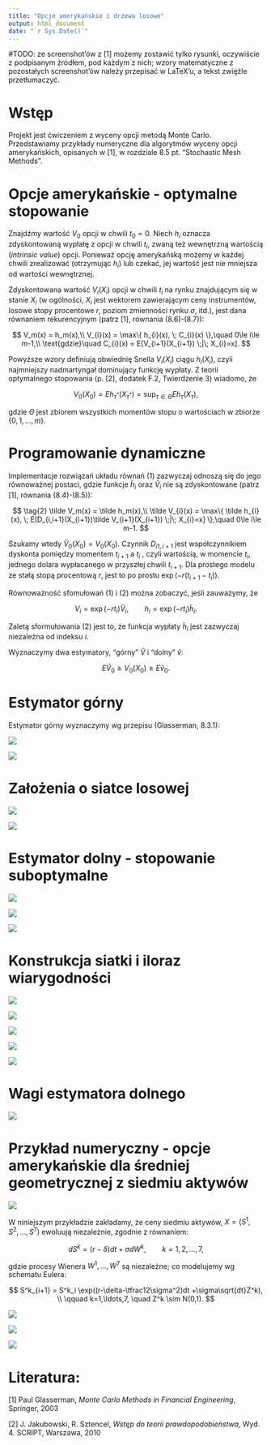 ```yaml
---
title: "Opcje amerykańskie i drzewa losowe"
output: html_document
date: "`r Sys.Date()`"
---
```


#TODO: ze screenshot'ów z [1] możemy zostawić tylko rysunki, oczywiście z podpisanym źródłem, pod każdym z nich; wzory matematyczne z pozostałych screenshot'ów należy przepisać w LaTeX'u, a tekst zwięźle przetłumaczyć.

# Wstęp

Projekt jest ćwiczeniem z wyceny opcji metodą Monte Carlo. Przedstawiamy przykłady numeryczne dla algorytmów wyceny opcji amerykańskich, opisanych w [1], w rozdziale 8.5 pt. "Stochastic Mesh Methods".

# Opcje amerykańskie - optymalne stopowanie

Znajdźmy wartość $V_0$ opcji w chwili $t_0=0$. Niech $h_i$ oznacza zdyskontowaną wypłatę z opcji w chwili $t_i$, zwaną też wewnętrzną wartością (*intrinsic value*) opcji. Ponieważ opcję amerykańską możemy w każdej chwili zrealizować (otrzymując $h_i$) lub czekać, jej wartość jest nie mniejsza od wartości wewnętrznej.

Zdyskontowana wartość $V_i(X_i)$ opcji w chwili $t_i$ na rynku znajdującym się w stanie $X_i$ (w ogólności, $X_i$ jest wektorem zawierającym ceny instrumentów, losowe stopy procentowe $r$, poziom zmienności rynku $\sigma$, itd.), jest dana równaniem rekurencyjnym (patrz [1], równania (8.6)-(8.7)):

$$
V_m(x) = h_m(x),\\
V_{i}(x) = \max\{ h_{i}(x), \; C_{i}(x) \},\quad 0\le i\le m-1,\\
\text{gdzie}\quad 
C_{i}(x) = E[V_{i+1}(X_{i+1}) \;|\; X_{i}=x].
$$

Powyższe wzory definiują obwiednię Snella $V_i(X_i)$ ciągu $h_i(X_i)$, czyli najmniejszy nadmartyngał dominujący funkcję wypłaty. Z teorii optymalnego stopowania (p. [2], dodatek F.2, Twierdzenie 3) wiadomo, że

$$
V_0(X_0) = Eh_{\tau^*}(X_{\tau^*}) = \sup_{\tau\in\Theta} Eh_{\tau}(X_{\tau}),
$$

gdzie $\Theta$ jest zbiorem wszystkich momentów stopu o wartościach w zbiorze $\{0,1,\ldots,m\}$.

# Programowanie dynamiczne

Implementacje rozwiązań układu równań (1) zazwyczaj odnoszą się do jego równoważnej postaci, gdzie funkcje $\tilde h_i$ oraz $\tilde V_i$ nie są zdyskontowane (patrz [1], równania (8.4)-(8.5)):

$$
\tag{2}
\tilde V_m(x) = \tilde h_m(x),\\
\tilde V_{i}(x) = \max\{ \tilde h_{i}(x), \; E[D_{i,i+1}(X_{i+1})\tilde V_{i+1}(X_{i+1}) \;|\; X_{i}=x] \},\quad 0\le i\le m-1.
$$

Szukamy wtedy $\tilde V_0(X_0)=V_0(X_0)$. Czynnik $D_{i1,i+1}$ jest współczynnikiem dyskonta pomiędzy momentem $t_{i+1}$ a $t_{i}$ , czyli wartością, w momencie $t_{i}$, jednego dolara wypłacanego w przyszłej chwili $t_{i+1}$. Dla prostego modelu ze stałą stopą procentową $r$, jest to po prostu $\exp(-r(t_{i+1}-t_{i}))$.

Równoważność sfomułowań (1) i (2) można zobaczyć, jeśli zauważymy, że

$$
V_i = \exp(-rt_i)\tilde V_i,
\qquad 
h_i = \exp(-rt_i)\tilde h_i.
$$

Zaletą sformułowania (2) jest to, że funkcja wypłaty $\tilde h_i$ jest zazwyczaj niezależna od indeksu $i$.

Wyznaczymy dwa estymatory, "górny" $\hat V$ i "dolny" $\hat v$:

$$
E\hat V_0 \ge V_0(X_0) \ge E\hat v_0.
$$

# Estymator górny

Estymator górny wyznaczymy wg przepisu (Glasserman, 8.3.1):

![](images/Screenshot%202022-12-07%20at%2015.55.27.png)

![](images/Screenshot%202022-12-07%20at%2015.55.39.png)

# Założenia o siatce losowej

![](images/Screenshot%202022-12-07%20at%2015.56.26.png)

![](images/Screenshot%202022-12-08%20at%2011.41.02.png)

# Estymator dolny - stopowanie suboptymalne

![](images/Screenshot%202022-12-07%20at%2015.57.20.png)

![](images/Screenshot%202022-12-07%20at%2015.57.44.png)

![](images/Screenshot%202022-12-07%20at%2015.58.00.png)

# Konstrukcja siatki i iloraz wiarygodności

![](images/Screenshot%202022-12-07%20at%2015.58.27.png)

![](images/Screenshot%202022-12-07%20at%2015.59.10.png)

![](images/Screenshot%202022-12-07%20at%2015.59.20.png)

![](images/Screenshot%202022-12-07%20at%2015.59.42.png)

![](images/Screenshot%202022-12-07%20at%2016.00.02.png)

# Wagi estymatora dolnego

![](images/Screenshot%202022-12-07%20at%2016.00.30.png)

# Przykład numeryczny - opcje amerykańskie dla średniej geometrycznej z siedmiu aktywów

![](images/Screenshot%202022-12-07%20at%2016.13.54.png)

W niniejszym przykładzie zakładamy, że ceny siedmiu aktywów, $X=(S^1,S^2,\ldots,S^7)$ ewoluują niezależnie, zgodnie z równaniem:

$$
dS^k = (r-
\delta)dt + \sigma dW^k,
\qquad k=1,2,\ldots,7,
$$

gdzie procesy Wienera $W^1,\ldots,W^7$ są niezależne; co modelujemy wg schematu Eulera:

$$
S^k_{i+1} = S^k_i \exp((r-\delta-\tfrac12\sigma^2)dt 
+\sigma\sqrt{dt}Z^k), \\
\qquad k=1,\ldots,7,
\quad Z^k \sim N(0,1).
$$

![](images/Screenshot%202022-12-07%20at%2016.01.11.png)

![](images/Screenshot%202022-12-07%20at%2016.01.23.png)

![](images/Screenshot%202022-12-07%20at%2016.14.04.png)

# Literatura:

[1] Paul Glasserman, *Monte Carlo Methods in Financial Engineering*, Springer, 2003

[2] J. Jakubowski, R. Sztencel, *Wstęp do teorii prawdopodobieństwa*, Wyd. 4. SCRIPT, Warszawa, 2010

